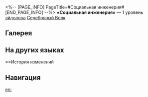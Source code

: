 <%-- [PAGE_INFO]
PageTitle=#Социальная инженерия#
[END_PAGE_INFO] --%>
{{Эйдолон Инфобокс
|Название         = Социальная инженерия
|Изображение      = Эйдолон Социальная инженерия.png
|Персонаж         = Серебряный Волк
|Уровень          = 1
|Длительность     = 
|Описание         = После использования сверхспособности для атаки противника за каждое имеющееся у этого противника {{Доп эффект|ослабление}} Серебряный Волк восстанавливает 7 ед. энергии. Этот эффект может сработать до 5 раз за каждое использование сверхспособности для атаки противника.
|Свойство1        = 
|Масштабирование1 = 
}}
'''«Социальная инженерия»''' — 1 уровень [[эйдолон]]а [[Серебряный Волк]].

==Галерея==
{{Галерея|position=left|captionalign=center
|Персонаж Серебряный Волк Эйдолон 1.png|Осколок Эйдолона
}}

==На других языках==
{{На других языках
|en   = Social Engineering
|zhs  = 社会工程
|zht  = 社會工程
|ja   = {{Rubi|社会工学|しゃかいこうがく}}
|ko   = 소셜 엔지니어링
|es   = Ingeniería social
|fr   = Piratage psychologique
|ru   = Социальная инженерия
|th   = Social Engineering
|vi   = Công Trình Xã Hội
|de   = Social Engineering
|id   = Social Engineering
|pt   = Engenharia Social
}}

==История изменений
{{История изменений|3.5}}

==Навигация==
{{Навык Навбокс|Серебряный Волк}}

[[en:]]